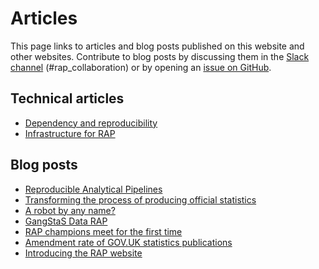 # Articles

This page links to articles and blog posts published on this website and other
websites.  Contribute to blog posts by discussing them in the [Slack
channel](https://govdatascience.slack.com/messages/C6H22U3H9/)
(#rap_collaboration) or by opening an [issue on
GitHub](https://github.com/ukgovdatascience/rap-website/issues).

## Technical articles

::: {.unbulleted-list}
* [Dependency and reproducibility](./article-dependency-and-reproducibility.html)
* [Infrastructure for RAP](./article-infrastructure.html)
:::

## Blog posts

::: {.unbulleted-list}
* [Reproducible Analytical Pipelines](https://dataingovernment.blog.gov.uk/2017/03/27/reproducible-analytical-pipeline/)
* [Transforming the process of producing official statistics](https://dataingovernment.blog.gov.uk/2017/11/27/transforming-the-process-of-producing-official-statistics/)
* [A robot by any name?](https://www.statisticsauthority.gov.uk/a-robot-by-any-name/)
* [GangStaS Data RAP](https://gss.civilservice.gov.uk/blog/gangstas-data-rap/)
* [RAP champions meet for the first time](https://gss.civilservice.gov.uk/news/rap-champions-meet-for-the-first-time/)
* [Amendment rate of GOV.UK statistics publications](./article-2019-01-15-govuk-amendments.html)
* [Introducing the RAP website](./blog-2019-04-05-introducing-rap-website.html)
:::
